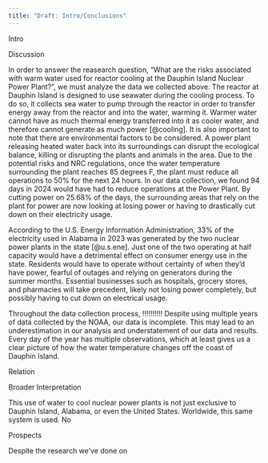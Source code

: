 ```yaml
---
title: "Draft: Intro/Conclusions"
---
```


Intro

Discussion

In order to answer the reasearch question, "What are the risks associated with warm water used for reactor cooling at the Dauphin Island Nuclear Power Plant?", we must analyze the data we collected above. The reactor at Dauphin Island is designed to use seawater during the cooling process. To do so, it collects sea water to pump through the reactor in order to transfer energy away from the reactor and into the water, warming it. Warmer water cannot have as much thermal energy transferred into it as cooler water, and therefore cannot generate as much power [@cooling]. It is also important to note that there are environmental factors to be considered. A power plant releasing heated water back into its surroundings can disrupt the ecological balance, killing or disrupting the plants and animals in the area. Due to the potential risks and NRC regulations, once the water temperature surrounding the plant reaches 85 degrees F, the plant must reduce all operations to 50% for the next 24 hours. In our data collection, we found 94 days in 2024 would have had to reduce operations at the Power Plant. By cutting power on 25.68% of the days, the surrounding areas that rely on the plant for power are now looking at losing power or having to drastically cut down on their electricity usage.

According to the U.S. Energy Information Administration, 33% of the electricity used in Alabama in 2023 was generated by the two nuclear power plants in the state [@u.s.ene]. Just one of the two operating at half capacity would have a detrimental effect on consumer energy use in the state. Residents would have to operate without certainty of when they'd have power, fearful of outages and relying on generators during the summer months. Essential businesses such as hospitals, grocery stores, and pharmacies will take precedent, likely not losing power completely, but possibly having to cut down on electrical usage.

Throughout the data collection process, !!!!!!!!!! Despite using multiple years of data collected by the NOAA, our data is incomplete. This may lead to an underestimation in our analysis and understatement of our data and results. Every day of the year has multiple observations, which at least gives us a clear picture of how the water temperature changes off the coast of Dauphin Island.

Relation

Broader Interpretation

This use of water to cool nuclear power plants is not just exclusive to Dauphin Island, Alabama, or even the United States. Worldwide, this same system is used. No

Prospects

Despite the research we've done on
